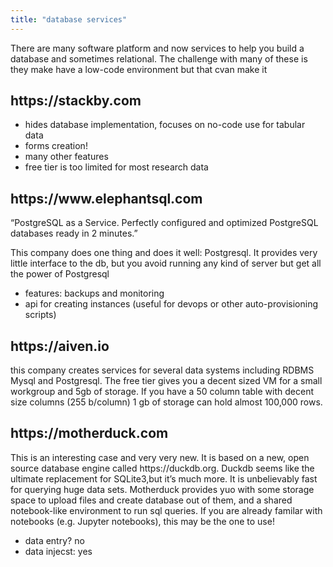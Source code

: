 ```yaml
---
title: "database services"
---
```


There are many software platform and now services to help you build a database and sometimes relational. The challenge with many of these is they make have a low-code environment but that cvan make it

## https://stackby.com

-   hides database implementation, focuses on no-code use for tabular data
-   forms creation!
-   many other features
-   free tier is too limited for most research data

## https://www.elephantsql.com

"PostgreSQL as a Service. Perfectly configured and optimized PostgreSQL databases ready in 2 minutes."

This company does one thing and does it well: Postgresql. It provides very little interface to the db, but you avoid running any kind of server but get all the power of Postgresql

-   features: backups and monitoring
-   api for creating instances (useful for devops or other auto-provisioning scripts)

## https://aiven.io

this company creates services for several data systems including RDBMS Mysql and Postgresql. The free tier gives you a decent sized VM for a small workgroup and 5gb of storage. If you have a 50 column table with decent size columns (255 b/column) 1 gb of storage can hold almost 100,000 rows.

## https://motherduck.com

This is an interesting case and very very new. It is based on a new, open source database engine called https://duckdb.org. Duckdb seems like the ultimate replacement for SQLite3,but it's much more. It is unbelievably fast for querying huge data sets. Motherduck provides yuo with some storage space to upload files and create database out of them, and a shared notebook-like environment to run sql queries. If you are already familar with notebooks (e.g. Jupyter notebooks), this may be the one to use!

-   data entry? no
-   data injecst: yes
